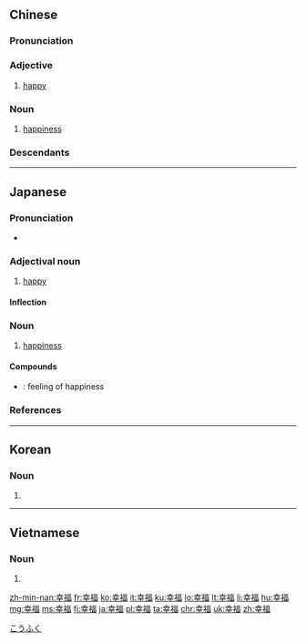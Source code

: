 ==Chinese==
{{zh-forms}}

===Pronunciation===
{{zh-pron
|m=xìngfú
|c=hang6 fuk1
|h=pfs=hen-fuk
|md=hâing-hók
|mn=qz:hěng-hok/tw,xm,zz:hēng-hok
|w=3hhin foq
|mc=1,2
|ma=y
|cat=a,n
}}

===Adjective===
{{zh-adj}}

# [[happy]]
#: {{zh-x|從此 過 著{zhe} 幸福 快樂{lè} 的 日子{zi}|to live happily ever after}}

===Noun===
{{zh-noun}}

# [[happiness]]
#: {{zh-x|祝 你 幸福。|''Wish you '''happiness'''.''}}
#: {{zh-x|沒有 成功，哪 來 的 幸福？|How can one be '''happy''' without success?}}

===Descendants===
{{CJKV||こうふく|행복|hạnh phúc}}

{{zh-cat|Beginning}}

----

==Japanese==
{{ja-kanjitab|こう|ふく|yomi=on}}

===Pronunciation===
* {{ja-pron|こうふく|y=o|acc=0|dev=3|acc_ref=NHK}}

===Adjectival noun===
{{ja-adj|infl=na|こうふく|hhira=かうふく}}

# [[happy]]

====Inflection====
{{ja-na|こうふく}}

===Noun===
{{ja-noun|こうふく|hhira=かうふく}}

# [[happiness]]

====Compounds====
* {{ja-r|幸福感|こうふくかん}}: feeling of happiness

===References===
<references/>

[[Category:Japanese basic words|こうふく]]

----

==Korean==
{{ko-hanjatab}}

===Noun===
{{ko-noun|hangeul=행복}}

# {{hanja form of|행복|[[happiness]]}}

----

==Vietnamese==
{{vi-hantutab}}

===Noun===
{{vi-hantu}}

# {{han tu form of|hạnh phúc|[[happiness]]}}

[[zh-min-nan:幸福]]
[[fr:幸福]]
[[ko:幸福]]
[[it:幸福]]
[[ku:幸福]]
[[lo:幸福]]
[[lt:幸福]]
[[li:幸福]]
[[hu:幸福]]
[[mg:幸福]]
[[ms:幸福]]
[[fj:幸福]]
[[ja:幸福]]
[[pl:幸福]]
[[ta:幸福]]
[[chr:幸福]]
[[uk:幸福]]
[[zh:幸福]]